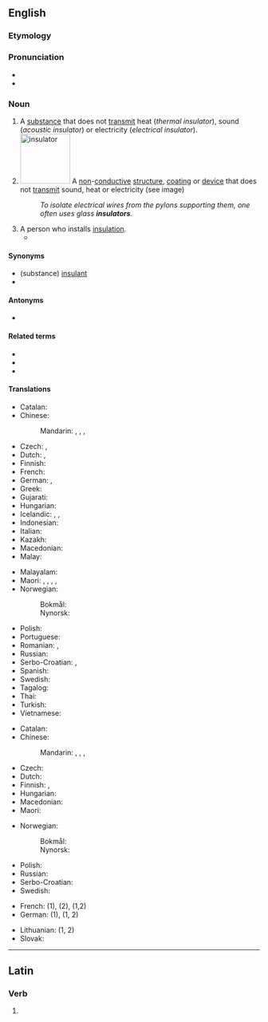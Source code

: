 ==English==
{{wikipedia|dab=insulator}}

===Etymology===
{{suffix|en|insulate|or}}

===Pronunciation===
* {{IPA|en|/ˈɪn.sjə.leɪ.tə(ɹ)/}}
* {{audio|en|LL-Q1860 (eng)-Vealhurl-insulator.wav|Audio (UK)}}

===Noun===
{{en-noun}}

# A [[substance]] that does not [[transmit]] heat (''thermal insulator''), sound (''acoustic insulator'') or electricity (''electrical insulator'').
# [[Image:Ceramic electric insulator.jpg|100px|right|insulator]] A [[non]]-[[conductive]] [[structure]], [[coating]] or [[device]] that does not [[transmit]] sound, heat or electricity (see image)
#: ''To isolate electrical wires from the pylons supporting them, one often uses glass '''insulators'''.''
# A person who installs [[insulation]].
#* {{quote-book|en|year=2007|author=Kenneth S. Cohen|title=Expert Witnessing and Scientific Testimony: Surviving in the Courtroom|passage=Alan Vasen worked as an '''insulator''' at this site from September 1968 through mid-April 1969. Mr. Vasen installed thousands of lineal feet of asbestos pipe covering and thousands of square feet of asbestos block insulation throughout the operating units of the Benicia refinery.}}

====Synonyms====
* (substance) [[insulant]]
* {{l|en|isolation}}

====Antonyms====
* {{l|en|conductor}}

====Related terms====
* {{l|en|insulant}}
* {{l|en|insulate}}
* {{l|en|insulation}}

====Translations====
{{trans-top|substance}}
* Catalan: {{t+|ca|aïllant|m}}
* Chinese:
*: Mandarin: {{t+|cmn|絕緣體|sc=Hani}}, {{t+|cmn|绝缘体|tr=juéyuántǐ|sc=Hani}}, {{t+|cmn|絕緣子|sc=Hani}}, {{t+|cmn|绝缘子|tr=juéyuánzǐ|sc=Hani}}
* Czech: {{t|cs|izolátor|m}}, {{t+|cs|nevodič|m}}
* Dutch: {{t+|nl|isolator|m}}, {{t+|nl|isolatiemateriaal|n}}
* Finnish: {{t+|fi|eriste}}
* French: {{t+|fr|isolateur}}
* German: {{t+|de|Isolator|m}}, {{t+|de|Nichtleiter|m}}
* Greek: {{t+|el|μονωτής|m}}
* Gujarati: {{t|gu|વીજરખું}}
* Hungarian: {{t+|hu|szigetelőanyag}}
* Icelandic: {{t|is|einangrari|m}}, {{t|is|einangri|m}}, {{t|is|einangur|m}}
* Indonesian: {{t+|id|isolator}}
* Italian: {{t+|it|isolante}}
* Kazakh: {{t|kk|айырғыш}}
* Macedonian: {{t|mk|изола́тор|m}}
* Malay: {{t|ms|penebat}}
{{trans-mid}}
* Malayalam: {{t+|ml|കുചാലകം}}
* Maori: {{t|mi|ārai}}, {{t|mi|ārai hiko}} {{qualifier|of electricity}}, {{t|mi|ārai wera}} {{qualifier|of heat}}, {{t|mi|ārai matao}} {{qualifier|of cold}}, {{t|mi|ārai parawhiti}} {{qualifier|of radiation}}
* Norwegian:
*: Bokmål: {{t|nb|isolator|m}}
*: Nynorsk: {{t|nn|isolator|m}}
* Polish: {{t+|pl|izolator|m}}
* Portuguese: {{t+|pt|isolante}}
* Romanian: {{t+|ro|izolator|n}}, {{t|ro|material de izolare|n}}
* Russian: {{t+|ru|изоля́тор|m}}
* Serbo-Croatian: {{t|sh|изолатор|m}}, {{t+|sh|izolator|m}}
* Spanish: {{t+|es|aislante}}
* Swedish: {{t+|sv|isolering}}
* Tagalog: {{t|tl|pambukod}}
* Thai: {{t+|th|ฉนวน|tr=chànŭan}}
* Turkish: {{t+|tr|yalıtkan}}
* Vietnamese: {{t|vi|chất cách điện}}
{{trans-bottom}}

{{trans-top|structure}}
* Catalan: {{t+|ca|aïllant|m}}
* Chinese:
*: Mandarin: {{t+|cmn|絕緣體|sc=Hani}}, {{t+|cmn|绝缘体|tr=juéyuántǐ|sc=Hani}}, {{t+|cmn|絕緣子|sc=Hani}}, {{t+|cmn|绝缘子|tr=juéyuánzǐ|sc=Hani}}
* Czech: {{t|cs|izolátor|m}}
* Dutch: {{t+|nl|isolatie|f}}
* Finnish: {{t+|fi|eristys}} {{q|heat and sound}}, {{t+|fi|eristin}} {{q|electricity}}
* Hungarian: {{t+|hu|szigetelés}}
* Macedonian: {{t|mk|изола́тор|m}}
* Maori: {{t|mi|ārai}}
{{trans-mid}}
* Norwegian:
*: Bokmål: {{t|nb|isolator|m}}
*: Nynorsk: {{t|nn|isolator|m}}
* Polish: {{t+|pl|izolator|m}}
* Russian: {{t+|ru|изоля́тор|m}}
* Serbo-Croatian: {{t|sh|изолатор|m}} {{t+|sh|izolator|m}}
* Swedish: {{t+|sv|isolator|c}}
{{trans-bottom}}

{{checktrans-top}}
* French: {{t+check|fr|isolant|m}} (1), {{t+check|fr|isolation}} (2), {{t+check|fr|isolateur|m}} (1,2)
* German: {{t-check|de|Isolierstoff|m}} (1), {{t+check|de|Isolator|m}} (1, 2)
{{trans-mid}}
* Lithuanian: {{t-check|lt|izoliatorius|m}} (1, 2)
* Slovak: {{t-check|sk|izolátor|m}}
{{trans-bottom}}

----

==Latin==

===Verb===
{{la-verb-form|īnsulātor}}

# {{inflection of|la|īnsulō||2//3|s|fut|pass|imp}}